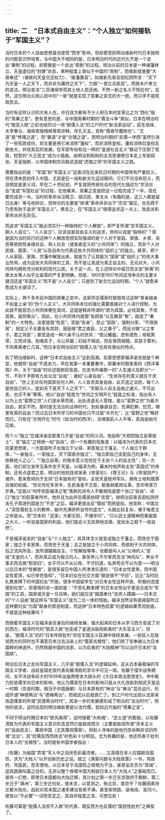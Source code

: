 ```yaml
---
---
---
```

title: 二　“日本式自由主义”：“个人独立”如何接轨于“军国主义”？
---



当时日本的个人自由思想虽也是受“西学”影响，但却更受到明治维新时代日本独特的问题意识所培育。与中国大不相同的是，日本明治时代的近代化不是一个走出“秦制”的过程，却更像是一个走出“周制”的过程。明治以前的日本是一种诸藩林立、天皇虚位的“封建”状态，某种程度上类似于中国的“周制”，而维新就是要“大政奉还”（诸侯向天皇交还权力）、“废藩置县”。如维新先驱吉田松阴所言：“天下为天皇一人之天下，而并非为幕府之天下”，力倡“一君亿兆臣民”。而按木户孝允的说法，明治变法“三百诸侯举而其土地人民还纳，不然一新之名义不知在何”。显然，这位明治元勋心目中的“一新”就是实现了周秦之变式的大一统，而只字不提宪政民主。

当时有这样认识的大有人在。中日双方都有不少人把日本的变革比之为“西化”版的“周秦之变”。更有意思的是，与中国周秦时期的“儒法斗争”类似，日本在明治时代“脱亚入欧”之前也经历过一场“脱儒入法”的江户时代“新法家运动”，荻生徂徕、太宰春台、海保青陵相继尊荀崇韩、存孔灭孟，宣称“儒者尽蠢物也”。“王道”是“悖理之道”，而“霸道”才是“合理之道”。而明治时期的“反儒—学西”虽然引进了一些宪政成份，却主要是用它来消除“藩权”，而非消除皇权。藩权消除后皇权反倒坐大，并经其后的发展，在军部专权和北一辉的“皇道社会主义”推动下压倒了宪政，短暂的“大正民主”成为小插曲，由明治到昭和的主流思潮使日本走上军部鸱张、天皇独断，以举国体制穷兵黩武造就“虎狼之师”的军国主义之路。

需要指出的是：“军国”和“军国主义”这类词在后来抗日时期的中国带有严重贬义，但在清末民初传入中国、尤其是在一战和新文化运动期间，它们不仅没有贬义，而且明显是褒义词。早在二十世纪初，严复就把传统社会的现代化描述为“宗法社会”变成“军国社会”的过程，在他看来，周秦之变就把这一过程完成了一半，现在要完成另一半。当时的革命派汪精卫、胡汉民、章太炎（有趣的是，这三人都是留日出身）等与他辩论，但辩论的主要是“排满”革命并非出于“宗法”偏见，也无碍于乃至有助于追求“军国主义”。换言之，在“军国主义”值得追求这一点上，改良派和革命派并无异见。

而追求“军国主义”就必须实行一种独特的“个人解放”，即严复所谓“言军国主义，期人人自立”。“人人自立”，应该说是自由主义的追求，但何以说是“独特的”？那是因为当时风行的这种个人解放思想实际强调的是个人对于家庭、家族、乡里、采邑等依附性亲缘社会、熟人社会（或笔者定义的“小共同体”）的独立，而非个人对民族、国家、“人民”以及自命为代表这些大共同体的“组织上”的独立。甚至，把个人从家庭、家族、宗藩中解放出来，就是为了让其能为“国家”或“组织上”的伟大事业所用，成为这些大共同体的工具，而不是让其成为真正自主的、无论对大、小共同体均拥有充分权利的现代公民。关于这一点，在上述辩论中留日而主张“排满”的章太炎等人似乎比留英的严复更明确。但是，1905至1907年间这场争论的主要关键词还是“军国主义”而不是“人人自立”；只是到了新文化运动时期，“个人”就愈来愈成为关键词了。

实际上，两千多年前中国的周秦之变中，法家抨击儒家时就倡导过这种“爹亲娘亲不如皇上亲”的“伪个人主义”。大共同体本位的强化需要直接对个人进行控制，为此就不能容忍小共同体梗在其间，这就是韩非所谓的“欲为其国，必伐其聚，不伐其聚，彼将聚众”。因此，在小共同体内提倡“各顾各”以瓦解其“聚”，就成了“秦制”的一大特色。法家提倡“性恶”，奖励“告亲”，禁止“容隐”，强制分家，“不得族居”，规定父子夫妻各有其财，鼓励做“君之直臣，父之暴子”，而反对做“父之孝子，君之背臣”；甚至造成一种六亲不认的世风：“借父耰鉏，虑有德色；母取箕帚，立而谇语。抱哺其子，与公并踞；妇姑不相说，则反唇而相稽。其慈子耆利，不同禽兽者亡几耳。”而日本在明治前的“脱儒入法”也具有类似的特点。

到了明治维新时，这种“日本式自由主义”达到高潮。启蒙思想家福泽谕吉就是个典型，他倡导“自由”不遗余力，早在其第一本重要著作，即幕末时期发表的《西洋事情》中，关于“自由”的论述就俯拾皆是。仅该书外编卷一的“人生通义及职分”一节，不到千字即有九处论及“自由”：诸如“心身自由”、“生命存在的意义就在于求自由”、“世上无论任何国家任何人种，人人皆求其身自由，此天道之法则，每个人是他自己的人，犹如天下是天下人之天下”、“天赋与人自主自由之通义，不可出卖，也买不来”等等。他以“自由”程度为“世间之文明开化”程度之标准，指出有人以为上古“蛮野之世”人们逐水草而居，出处进退无人管辖，是以“蛮野之世”为最大自由，其实不然。那时是无法治的丛林时代，到处暴虐自恣，充满犯罪、饥荒，哪里有真的自由？而过去日本所学习的中国也只不过是“半开化”，比“蛮野之世”略好而已。只有在“文明开化”时代（如当时的西洋），法律面前人人平等，真自由始可见矣。

而个人“独立”在福泽谕吉那里几乎是“自由”的同义词。他自称“大观院独立自尊居士”，言“独立”之频频一如“自由”。但一个有趣的现象是：以福泽为代表的日本式启蒙思想家，一方面鼓吹子女独立于父母、家臣独立于藩主、个人独立于群体，“一身独立，一家独立，天下国家亦独立”，“独立即自己支配自己的身体，无依赖他人之心”，“『独立自尊』的根本意义恰恰在于主张个人的自主性”；另一方面，他们却又宣传无条件忠于天皇。以福泽为例，幕末时他声称主张“英国式”的帝制，还有点虚君之意，明治时他则连续发表《帝室论》、《尊王论》与《帝室财产》诸作，愈来愈倾向于支持“日本独有的”皇权，主张天皇统帅军队、拥有土地和既尊且强的权威。“世论怜佗多苦辛，生民谁是不王臣。鲂鱼赪尾政坛事，吾仰帝家万岁春。”这首以“呜呼忠臣福泽之笔”落款的诗令人不敢相信是那个张口“自由”、闭口“独立”的启蒙者所作。他并且为此抨击儒家妨碍“忠君”。继明治前夜吉田松阴抨击孔子周游列国是为“不忠”之后，福泽更提出反“儒权”而扬皇权。他宣称：中国文人“深受儒权主义的教养，脑中充满骄矜自夸的虚文”，头脑比较复杂，难于唯君主之命是从。而“日本的『武家』大都无知，不懂学问”，“只以武士道精神而重报国之大义，一听说是国家的利益，他们就会义无反顾地去做，犹如水之趋下一般自然”。

于是福泽谕吉的“自由”与“个人独立”，其具体含义就变成独立于藩主，而效忠于国家；独立于本家族，而效忠于天皇；总之是独立于小共同体，而依附于大共同体。后之流风所及，连所谓婚姻自主、个性解放等等，也都是叫人从“父母的人”变成“天皇的人”，而非真正成为独立的人。甚至养儿不尽孝而去当“神风队”，养女不事夫而去做“慰安妇”。女子可以不从父母，不守妇道，私奔苟合不以为意——明治以后日本的“性解放”，是很多留日中国人所津津乐道的：“日本女性爱笑，而中国女性爱哭，似已举世皆知”，“日本妇女在社交方面”据说很不“守旧”，远比“当时旧礼教束缚下的中国妇女”开放。很多中国留学生“对日本女性这种开放、积极的态度感到吃惊”。但事情的另一面却是：“不受礼教束缚”的日本女性似乎更适合成为“军国”的工具，国家或天皇一旦召唤，她们就应该“报国奉仕”去供人蹂躏——日本式的“个人自由”就这样与“军国主义”成为二位一体的怪胎。福泽当然没有直接鼓吹过这种要妇女“为国”献身的邪恶制度，但这种“日本特色启蒙”的逻辑如果贯彻到底，不就是这种结果吗？

而随着军国主义在福泽谕吉身后的继续发展，强大起来的日本从学习西方变成了对抗西方，福泽时代的“脱亚入欧”也变成了皇道派敌视欧美的“大东亚主义”。但是，“脱儒入法”式的“日本传统批判”却在军国主义狂潮中继续发展。一些狂人在敌视西方的同时也不满意日本过去沾染上的“儒家劣根性”，他们除了崇奉被认为日本国粹的神道外，仍然佩服中国的法家，以为后者的“大陆精神”可以治疗日本的“岛国病”。

明治后日本之走向军国主义，几乎是“脱儒入法”的逻辑延伸。这从日本最极端的军国主义学者、战前皇国史观代表佐藤清胜的言论中可见一斑。佐藤于侵华战争期间、太平洋战争前夕的1939年出版两卷本大部头的《大日本政治思想史》，书中极力贬低儒学对日本的影响，他认为儒家在日本的影响只是从大化改新到桓武天皇这一时期（奈良时期，相当于中国唐朝）与日本原有的“神治”与“祷治”混合运行，形成所谓“神德两治”与“德祷两治”，而桓武以后就衰亡了。到江户时代出现以法家来改造儒家的所谓“武德两治时代”，其进一步的发展便形成了明治的“法治时代”，照他的说法，这时出现的明治维新更是以法代儒，犹如近代版的“周秦之变”。

不同于明治时期日本的“欧风美雨”，这时随着“大和魂”、“武士道”的膨胀，以佐藤清胜为代表的军国主义意识形态显然已是敌视西方（主要是敌视所谓“资本主义的”自由民主）、蔑视中国（尤其蔑视儒家），但耐人寻味的是他仍崇尚韩非式的所谓“法治”，其“贬儒反西而扬法”的色彩十分明显。尤为有趣的是，他还热衷于批判日本人的“劣根性”。当时就有中国学者指出：

〔佐藤〕为敌国“弄笔”军人中之自厌色彩最浓者。……又高唱日本人应摆脱岛国性，求为“大陆人”以开创新历史之说。彼之《满蒙问题与大陆政策》一书，骂政府、骂国民，怨天恨地，以日本甘于岛国性之桎梏为不当，甚至诟东京为“笼城”，迹其跳踉叫嚣之目的，无非以整个吞噬中国为制就日本人为“大陆人”之基础而已。彼有一幻想，即使日本国都向大陆迁移，其计划之第一步迁东京政府于朝鲜，第二步迁于“满洲”，第三步迁何处，彼未言，以意测之，殆北京、南京乎？佐藤因素持迁都大陆论，战前对其本国之诸多建设皆表不满，甚至架铁路、装电线、浚河川，彼皆以“不必要”一词而否定之，其自厌程度之深，可想见矣！

佐藤可算是“脱儒入法但不入欧”的代表、既反西方也反儒的“国民性批判”之典型了。